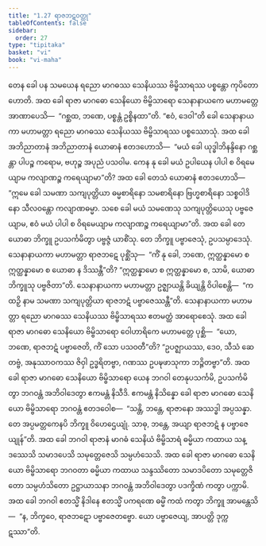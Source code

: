 ```yaml
---
title: "1.27 ရာဇဘဋဝတ္ထု"
tableOfContents: false
sidebar:
  order: 27
type: "tipitaka"
basket: "vi"
book: "vi-maha"
---
```



<DynamicBreadcrumb />

<Division number="90" book="vi-maha" e="ch" v="3" p="103">

<Paragraph number="426" book="vi-maha">
တေန ခေါ ပန သမယေန ရညော မာဂဓဿ သေနိယဿ ဗိမ္ဗိသာရဿ ပစ္စန္တော ကုပိတော ဟောတိ. အထ ခေါ ရာဇာ မာဂဓော သေနိယော ဗိမ္ဗိသာရော သေနာနာယကေ မဟာမတ္တေ အာဏာပေသိ—  “ဂစ္ဆထ, ဘဏေ, ပစ္စန္တံ ဥစ္စိနထာ”တိ. “ဧဝံ, ဒေဝါ”တိ ခေါ သေနာနာယကာ မဟာမတ္တာ ရညော မာဂဓဿ သေနိယဿ ဗိမ္ဗိသာရဿ ပစ္စဿောသုံ. အထ ခေါ အဘိညာတာနံ အဘိညာတာနံ ယောဓာနံ ဧတဒဟောသိ—  “မယံ ခေါ ယုဒ္ဓါဘိနန္ဒိနော ဂစ္ဆန္တာ ပါပဉ္စ ကရောမ, ဗဟုဉ္စ အပုညံ ပသဝါမ. ကေန နု ခေါ မယံ ဥပါယေန ပါပါ စ ဝိရမေယျာမ ကလျာဏဉ္စ ကရေယျာမာ”တိ?
</Paragraph>

<Paragraph number="427" book="vi-maha">
အထ ခေါ တေသံ ယောဓာနံ ဧတဒဟောသိ—  “ဣမေ ခေါ သမဏာ သကျပုတ္တိယာ ဓမ္မစာရိနော သမစာရိနော ဗြဟ္မစာရိနော သစ္စဝါဒိနော သီလဝန္တော ကလျာဏဓမ္မာ. သစေ ခေါ မယံ သမဏေသု သကျပုတ္တိယေသု ပဗ္ဗဇေယျာမ, ဧဝံ မယံ ပါပါ စ ဝိရမေယျာမ ကလျာဏဉ္စ ကရေယျာမာ”တိ. အထ ခေါ တေ ယောဓာ ဘိက္ခူ ဥပသင်္ကမိတွာ ပဗ္ဗဇ္ဇံ ယာစိံသု. တေ ဘိက္ခူ ပဗ္ဗာဇေသုံ, ဥပသမ္ပာဒေသုံ. သေနာနာယကာ မဟာမတ္တာ ရာဇဘဋေ ပုစ္ဆိံသု—  “ကိံ နု ခေါ, ဘဏေ, ဣတ္ထန္နာမော စ ဣတ္ထန္နာမော စ ယောဓာ န ဒိဿန္တီ”တိ? “ဣတ္ထန္နာမော စ ဣတ္ထန္နာမော စ, သာမိ, ယောဓာ ဘိက္ခူသု ပဗ္ဗဇိတာ”တိ. သေနာနာယကာ မဟာမတ္တာ ဥဇ္ဈာယန္တိ ခိယျန္တိ ဝိပါစေန္တိ—  “ကထဉှိ နာမ သမဏာ သကျပုတ္တိယာ ရာဇဘဋံ ပဗ္ဗာဇေဿန္တီ”တိ. သေနာနာယကာ မဟာမတ္တာ ရညော မာဂဓဿ သေနိယဿ ဗိမ္ဗိသာရဿ ဧတမတ္ထံ အာရောစေသုံ.
</Paragraph>

<Paragraph number="428" book="vi-maha">
အထ ခေါ ရာဇာ မာဂဓော သေနိယော ဗိမ္ဗိသာရော ဝေါဟာရိကေ မဟာမတ္တေ ပုစ္ဆိ—  “ယော, ဘဏေ, ရာဇဘဋံ ပဗ္ဗာဇေတိ, ကိံ သော ပသဝတီ”တိ? “ဥပဇ္ဈာယဿ, ဒေဝ, သီသံ ဆေတဗ္ဗံ, အနုဿာဝကဿ ဇိဝှါ ဥဒ္ဓရိတဗ္ဗာ, ဂဏဿ ဥပဍ္ဎဖာသုကာ ဘဉ္ဇိတဗ္ဗာ”တိ. အထ ခေါ ရာဇာ မာဂဓော သေနိယော ဗိမ္ဗိသာရော ယေန ဘဂဝါ တေနုပသင်္ကမိ, ဥပသင်္ကမိတွာ ဘဂဝန္တံ အဘိဝါဒေတွာ ဧကမန္တံ နိသီဒိ. ဧကမန္တံ နိသိန္နော ခေါ ရာဇာ မာဂဓော သေနိယော ဗိမ္ဗိသာရော ဘဂဝန္တံ ဧတဒဝေါစ—  “သန္တိ, ဘန္တေ, ရာဇာနော အဿဒ္ဓါ အပ္ပသန္နာ. တေ အပ္ပမတ္တကေနပိ ဘိက္ခူ ဝိဟေဌေယျုံ. သာဓု, ဘန္တေ, အယျာ ရာဇဘဋံ န ပဗ္ဗာဇေယျုန်”တိ. အထ ခေါ ဘဂဝါ ရာဇာနံ မာဂဓံ သေနိယံ ဗိမ္ဗိသာရံ ဓမ္မိယာ ကထာယ သန္ဒဿေသိ သမာဒပေသိ သမုတ္တေဇေသိ သမ္ပဟံသေသိ. အထ ခေါ ရာဇာ မာဂဓော သေနိယော ဗိမ္ဗိသာရော ဘဂဝတာ ဓမ္မိယာ ကထာယ သန္ဒဿိတော သမာဒပိတော သမုတ္တေဇိတော သမ္ပဟံသိတော ဥဋ္ဌာယာသနာ ဘဂဝန္တံ အဘိဝါဒေတွာ ပဒက္ခိဏံ ကတွာ ပက္ကာမိ. အထ ခေါ ဘဂဝါ ဧတသ္မိံ နိဒါနေ ဧတသ္မိံ ပကရဏေ ဓမ္မိံ ကထံ ကတွာ ဘိက္ခူ အာမန္တေသိ—  “န, ဘိက္ခဝေ, ရာဇဘဋော ပဗ္ဗာဇေတဗ္ဗော. ယော ပဗ္ဗာဇေယျ, အာပတ္တိ ဒုက္ကဋဿာ”တိ.
</Paragraph>
</Division>